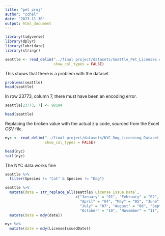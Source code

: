 ---
title: "pet proj"
author: "cchel"
date: "2023-11-30"
output: html_document
---


```{r}
library(tidyverse)
library(dplyr)
library(lubridate)
library(stringr)
```

```{r}
seattle <- read_delim("../final project/datasets/Seattle_Pet_Licenses.csv",
                      show_col_types = FALSE)
```
This shows that there is a problem with the dataset.

```{r}
problems(seattle)
head(seattle)
```
In row 23773, column 7, there must have been an encoding error.

```{r}
seattle[23773, 7] <- 98104

head(seattle)
```
Replacing the broken value with the actual zip code, sourced from the Excel CSV file.


```{r}
nyc <- read_delim("../final project/datasets/NYC_Dog_Licensing_Dataset_20231129.csv",
                  show_col_types = FALSE)

head(nyc)
tail(nyc)
```
The NYC data works fine

```{r}
seattle %>% 
  filter(Species != "Cat" & Species != "Dog")
```
```{r}
seattle %>% 
  mutate(date = str_replace_all(seattle$`License Issue Date`,
                                c("January" = "01", "February" = "02", "March" = "03",
                                  "April" = "04", "May" = "05", "June" = "06",
                                  "July" = "07", "August" = "08", "September" = "09",
                                  "October" = "10", "November" = "11", "December" = "12"))) %>% 
  mutate(date = mdy(date))
```
```{r}
nyc %>%
  mutate(date = mdy(LicenseIssuedDate))
```

